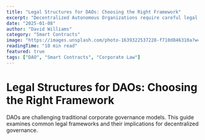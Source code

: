 ```yaml
---
title: "Legal Structures for DAOs: Choosing the Right Framework"
excerpt: "Decentralized Autonomous Organizations require careful legal consideration. Explore the various structural options available."
date: "2025-01-08"
author: "David Williams"
category: "Smart Contracts"
image: "https://images.unsplash.com/photo-1639322537228-f710d846310a?w=800&q=80"
readingTime: "10 min read"
featured: true
tags: ["DAO", "Smart Contracts", "Corporate Law"]
---
```


# Legal Structures for DAOs: Choosing the Right Framework

DAOs are challenging traditional corporate governance models. This guide examines common legal frameworks and their implications for decentralized governance.
